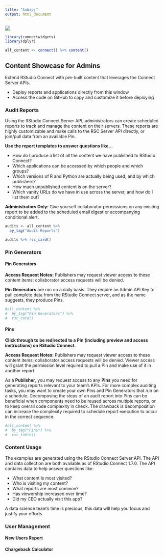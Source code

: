 ```yaml
---
title: "&nbsp;"
output: html_document
---
```


![](showcase-banner.png)

```r
library(connectwidgets)
library(dplyr)

all_content <- connect() %>% content() 
```

## Content Showcase for Admins {.tabset}

Extend RStudio Connect with pre-built content that leverages the Connect Server APIs.

-   Deploy reports and applications directly from this window
-   Access the code on GitHub to copy and customize it before deploying

### Audit Reports

Using the RStudio Connect Server API, administrators can create scheduled reports to track and manage the content on their servers. These reports are highly customizable and make calls to the RSC Server API directly, or join/pull data from an available Pin.

**Use the report templates to answer questions like...**

-   How do I produce a list of all the content we have published to RStudio Connect?
-   Which applications can be accessed by which people and which groups?
-   Which versions of R and Python are actually being used, and by which publishers?
-   How much unpublished content is on the server?
-   Which vanity URLs do we have in use across the server, and how do I list them out?

**Administrators Only:** Give yourself collaborator permissions on any existing report to be added to the scheduled email digest or accompanying conditional alert.

```r
audits <- all_content %>%
  by_tag("Audit Reports")

audits %>% rsc_card()
```

### Pin Generators

#### Pin Generators

**Access Request Notes:** Publishers may request viewer access to these content items; collaborator access requests will be denied.

**Pin Generators** are run on a daily basis. They require an Admin API Key to pull complete data from the RStudio Connect server, and as the name suggests, they produce Pins.

```r
#all_content %>%
#  by_tag("Pin Generators") %>%
#  rsc_card()
```

#### Pins

**Click through to be redirected to a Pin (including preview and access instructions) on RStudio Connect.**

**Access Request Notes:** Publishers may request viewer access to these content items; collaborator access requests will be denied. Viewer access will grant the permission level required to pull a Pin and make use of it in another report.

As a **Publisher**, you may request access to any **Pins** you need for generating reports relevant to your team's KPIs. For more complex auditing tasks, you may want to create your own Pins and Pin Generators that run on a schedule. Decomposing the steps of an audit report into Pins can be beneficial when components need to be reused across multiple reports, or to keep overall code complexity in check. The drawback is decomposition can increase the complexity required to schedule report execution to occur in the correct sequence.

```r
#all_content %>%
#  by_tag("Pins") %>%
#  rsc_table()
```

### Content Usage

The examples are generated using the RStudio Connect Server API. The API and data collection are both available as of RStudio Connect 1.7.0. The API contains data to help answer questions like:

-   What content is most visited?
-   Who is visiting my content?
-   What reports are most common?
-   Has viewership increased over time?
-   Did my CEO actually visit this app?

A data science team's time is precious, this data will help you focus and justify your efforts.

### User Management {.tabset}

#### New Users Report

#### Chargeback Calculator
